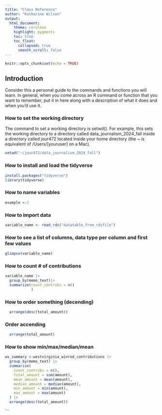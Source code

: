 ```yaml
---
title: "Class Reference"
author: "Katharine Wilson"
output:
  html_document:
    theme: cerulean
    highlight: pygments
    toc: true
    toc_float:
      collapsed: true
      smooth_scroll: false
---
```


```r
knitr::opts_chunk$set(echo = TRUE)
```

## Introduction

Consider this a personal guide to the commands and functions you will learn. In general, when you come across an R command or function that you want to remember, put it in here along with a description of what it does and when you'd use it.

### How to set the working directory

The command to set a working directory is setwd(). For example, this sets the working directory to a directory called data_journalism_2024_fall inside a directory called jour472 located inside your home directory (the ~ is equivalent of /Users/[youruser] on a Mac).

```r
setwd("~/jour472/data_journalism_2024_fall")
```

### How to install and load the tidyverse

```r
install.packages("tidyverse")
library(tidyverse)
```

### How to name variables
```r
example <-2
```

### How to import data 
```r
variable_name <- read_rds("datatable_from_rdsfile")
```

### How to see a list of columns, data type per column and first few values
```r
glimpse(variable_name)
```

### How to count # of contributions
```r
variable_name |>
  group_by(memo_text)|>
  summarize(count_contribs = n()
            )
```

### How to order something (decending)
```r
  arrange(desc(total_amount))
```
### Order accending
```r
  arrange(total_amount)
```

### How to show min/max/median/mean
```r
wv_summary <-westvirginia_winred_contributions |>
  group_by(memo_text) |>
  summarise(
    count_contribs = n(),
    total_amount = sum(amount),
    mean_amount = mean(amount),
    median_amount = median(amount),
    min_amount = min(amount),
    max_amount = max(amount)
  ) |>
  arrange(desc(total_amount))
```
```

